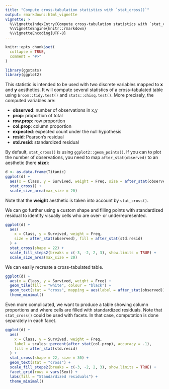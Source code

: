 ```yaml
---
title: "Compute cross-tabulation statistics with `stat_cross()`"
output: rmarkdown::html_vignette
vignette: >
  %\VignetteIndexEntry{Compute cross-tabulation statistics with `stat_cross()`}
  %\VignetteEngine{knitr::rmarkdown}
  %\VignetteEncoding{UTF-8}
---
```


```r
knitr::opts_chunk$set(
  collapse = TRUE,
  comment = "#>"
)
```

```r
library(ggstats)
library(ggplot2)
```


This statistic is intended to be used with two discrete variables mapped to **x** and **y** aesthetics. It will compute several statistics of a cross-tabulated table using `broom::tidy.test()` and `stats::chisq.test()`. More precisely, the computed variables are:

- **observed**: number of observations in x,y
- **prop**: proportion of total
- **row.prop**: row proportion
- **col.prop**: column proportion
- **expected**: expected count under the null hypothesis
- **resid**: Pearson's residual
- **std.resid**: standardized residual

By default, `stat_cross()` is using `ggplot2::geom_points()`. If you can to plot the number of observations, you need to map `after_stat(observed)` to an aesthetic (here **size**):

```r
d <- as.data.frame(Titanic)
ggplot(d) +
  aes(x = Class, y = Survived, weight = Freq, size = after_stat(observed)) +
  stat_cross() +
  scale_size_area(max_size = 20)
```

Note that the **weight** aesthetic is taken into account by `stat_cross()`.

We can go further using a custom shape and filling points with standardized residual to identify visually cells who are over- or underrepresented.

```r
ggplot(d) +
  aes(
    x = Class, y = Survived, weight = Freq,
    size = after_stat(observed), fill = after_stat(std.resid)
  ) +
  stat_cross(shape = 22) +
  scale_fill_steps2(breaks = c(-3, -2, 2, 3), show.limits = TRUE) +
  scale_size_area(max_size = 20)
```

We can easily recreate a cross-tabulated table.

```r
ggplot(d) +
  aes(x = Class, y = Survived, weight = Freq) +
  geom_tile(fill = "white", colour = "black") +
  geom_text(stat = "cross", mapping = aes(label = after_stat(observed))) +
  theme_minimal()
```

Even more complicated, we want to produce a table showing column proportions and where cells are filled with standardized residuals. Note that `stat_cross()` could be used with facets. In that case, computation is done separately in each facet.

```r
ggplot(d) +
  aes(
    x = Class, y = Survived, weight = Freq,
    label = scales::percent(after_stat(col.prop), accuracy = .1),
    fill = after_stat(std.resid)
  ) +
  stat_cross(shape = 22, size = 30) +
  geom_text(stat = "cross") +
  scale_fill_steps2(breaks = c(-3, -2, 2, 3), show.limits = TRUE) +
  facet_grid(rows = vars(Sex)) +
  labs(fill = "Standardized residuals") +
  theme_minimal()
```


